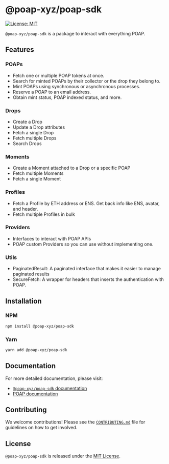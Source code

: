 # @poap-xyz/poap-sdk

[![License: MIT](https://img.shields.io/badge/License-MIT-green.svg)](https://opensource.org/licenses/MIT)

`@poap-xyz/poap-sdk` is a package to interact with everything POAP.

## Features

### POAPs

- Fetch one or multiple POAP tokens at once.
- Search for minted POAPs by their collector or the drop they belong to.
- Mint POAPs using synchronous or asynchronous processes.
- Reserve a POAP to an email address.
- Obtain mint status, POAP indexed status, and more.

### Drops 

- Create a Drop
- Update a Drop attributes
- Fetch a single Drop
- Fetch multiple Drops
- Search Drops

### Moments

- Create a Moment attached to a Drop or a specific POAP
- Fetch multiple Moments
- Fetch a single Moment

### Profiles

- Fetch a Profile by ETH address or ENS. Get back info like ENS, avatar, and header.
- Fetch multiple Profiles in bulk

### Providers

- Interfaces to interact with POAP APIs
- POAP custom Providers so you can use without implementing one.

### Utils

- PaginatedResult: A paginated interface that makes it easier to manage paginated results
- SecureFetch: A wrapper for headers that inserts the authentication with POAP.

## Installation

### NPM

```bash
npm install @poap-xyz/poap-sdk
```

### Yarn

```bash
yarn add @poap-xyz/poap-sdk
```

## Documentation

For more detailed documentation, please visit:

- [`@poap-xyz/poap-sdk` documentation](https://sdk.poap.tech/packages/poap-sdk)
- [POAP documentation](https://documentation.poap.tech/docs)

## Contributing

We welcome contributions! Please see the
[`CONTRIBUTING.md`](https://github.com/poap-xyz/poap.js/blob/main/.github/CONTRIBUTING.md)
file for guidelines on how to get involved.

## License

`@poap-xyz/poap-sdk` is released under the [MIT License](https://opensource.org/licenses/MIT).
